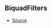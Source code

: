 ## BiquadFilters



- [Source](https://github.com/Androz2091/discord-player/blob/8b29b68/packages/equalizer/src/biquad/Coefficients.ts#L14)